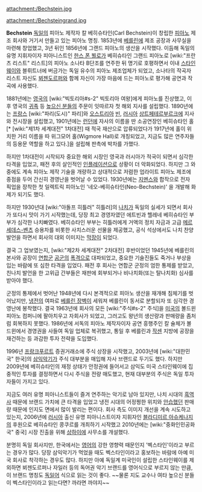 attachment:/Bechstein.jpg

attachment:/Bechsteingrand.jpg

'''Bechstein'''
[[독일]]의 피아노 제작자 칼 베히슈타인(Carl Bechstein)이 창립한 [[피아노]] 제조 회사와 거기서 만들고 있는 피아노 명칭. 1853년에 [[베를린]]에 제조 공장과 사무실을 마련해 창업했고, 3년 뒤인 1856년에 그랜드 피아노의 생산을 시작했다. 이듬해 독일의 유명 지휘자이자 피아니스트인 [[한스 폰 뷜로]]가 베히슈타인 그랜드 피아노로 [wiki:"프란츠 리스트" 리스트]의 피아노 소나타 B단조를 연주한 뒤 명기로 호평하면서 이내 [[스타인웨이]]와 블뤼트너에 버금가는 독일 유수의 피아노 제조업체가 되었고, 소나타의 작곡자 리스트 자신도 [[뵈젠도르퍼]]와 함께 자신이 가장 마음에 드는 피아노로 평가해 공연과 작곡에 사용했다.

1881년에는 [[영국]]의 [wiki:"빅토리아#s-2" 빅토리아 여왕]에게 피아노를 진상했고, 이후 영국의 [[귀족]] 등 [[높으신 분들]]의 주문이 잇따르자 첫 해외 지사를 설립했다. 1890년에는 [[프랑스]] [wiki:"파리(도시)" 파리]와 [[오스트리아]] [[빈]], [[러시아]] [[상트페테르부르크]]에 지사와 전시장을 설립했고, 1901년에는 [[런던]]에 자사의 이름을 딴 소공연장인 베히슈타인 홀[* [wiki:"제1차 세계대전" 1차대전] 때 적국 재산으로 압류되었다가 1917년에 홀이 위치한 거리 이름을 따 위그모어 홀(Wigmore Hall)로 개칭되었고, 지금도 많은 연주자들의 등용문 역할을 하고 있다.]을 설립해 판촉에 박차를 가했다.

하지만 1차대전이 시작되자 중요한 해외 시장인 영국과 러시아가 적국이 되면서 심각한 타격을 입었고, 패전 후의 살인적인 [[인플레이션]]으로 상황이 더 악화되었다. 하지만 그 와중에도 계속 피아노 제작 기술을 개량하고 상대적으로 저렴한 업라이트 피아노 제조에 중점을 두어 간신히 경영난을 벗어날 수 있었다. 1930년에는 [[지멘스]]와 합작으로 전자 픽업을 장착한 첫 일렉트릭 피아노인 '네오-베히슈타인(Neo-Bechstein)' 을 개발해 화제가 되기도 했다.

하지만 1930년대 [wiki:"아돌프 히틀러" 히틀러]의 [[나치]]가 독일의 실세가 되면서 회사가 또다시 맛이 가기 시작했는데, 당장 최고 경영자였던 에트빈과 헬레네 베히슈타인 부부가 심각한 나치빠였다. 베히슈타인 부부는 히틀러에게 거액의 정치 자금과 고급 [[메르세데스-벤츠]] 승용차를 비롯한 사치스러운 선물을 제공했고, 공식 석상에서도 나치 찬양 발언을 하면서 회사의 대외 이미지는 [[막장]]이 되었다.

결국 그 업보였는지, [wiki:"제2차 세계대전" 2차대전] 후반이었던 1945년에 베를린의 본사와 공장이 [[연합군]] [[공군]]의 [[폭격]]으로 대파되었고, 중요한 기술진들도 죽거나 부상을 입는 바람에 또 심한 타격을 입었다. 패전 후 회사는 연합군 군정의 엄한 통제를 받았고, 친나치 발언을 한 고위급 간부들은 재판에 회부되거나 비나치화(또는 탈나치화) 심사를 받아야 했다.

군정의 통제에서 벗어난 1948년에 다시 본격적으로 피아노 생산을 재개해 침체기를 벗어났지만, [[냉전]]의 여파로 [[베를린 장벽]]이 세워져 베를린이 동서로 분할되자 또 심각한 경영난에 봉착했다. 결국 1963년에 회사의 모든 [wiki:"주식#s-2" 주식]을 [[미국]]의 볼드윈 피아노 컴퍼니에 팔아치우고 자회사가 되었고, 그러고도 왕년의 생산량과 판매량을 좀처럼 회복하지 못했다. 1986년에 서독의 피아노 제작자이자 공연 흥행주인 칼 슐체가 볼드윈에서 경영권을 사들여 독일 업체로 복귀했고, 통일 후 베를린과 [[작센]] 지방에 공장을 재건하는 등 과감한 투자 전략을 도입했다.

1996년 [[프랑크푸르트]] 증권거래소에 주식 상장을 시작했고, 2003년에 [wiki:"대한민국" 한국]의 [[삼익악기]]가 주식 대부분을 매입해 자사 브랜드로 두기도 했다. 하지만 2009년에 베히슈타인의 재정 상태가 안정권에 들어서고 삼익도 미국 스타인웨이에 집중적인 투자를 결정하면서 다시 주식을 전량 매도했고, 현재 대부분의 주식은 독일 투자자들이 가지고 있다.

지금도 여러 유명 피아니스트들이 즐겨 연주하는 악기로 남아 있지만, 나치 시대의 [[흑역사]] 때문에 브랜드 가치에 큰 타격을 입었고 냉전 시대의 어정쩡한 위치와 [[안습]]했던 판매량 때문에 인지도 면에서 많이 발리는 편이다. 회사 측도 이미지 개선을 계속 시도하고 있는지, 2006년에 [[러시아]] 출신 유명 피아니스트이자 지휘자인 [[블라디미르 아슈케나지]]의 후원으로 베히슈타인 콩쿠르를 개최하기 시작했고 2010년에는 [wiki:"중화인민공화국" 중국] 시장 진출을 위해 [[상하이]]에 사무소를 개설했다.

분명히 독일 회사지만, 한국에서는 [[영어]]의 강한 영향력 때문인지 '벡스타인'이라고 부르는 경우가 많다. 당장 삼익악기가 먹었을 때도 벡스타인이라고 홍보하는 바람에 아예 미국 회사로 착각하는 경우도 많다. 하지만 아예 독일계 미국인이 설립한 스타인웨이를 제외하면 뵈젠도르퍼나 자일러 등의 독어권 악기 브랜드를 영어식으로 부르지 않는 만큼, 이 브랜드 명칭도 [[독일어]] 식으로 읽는 것이 좋다. ~~물론 지도 교수나 여타 높으신 분들이 벡스타인이라고 읽는다면? 까라면 까야지~~
